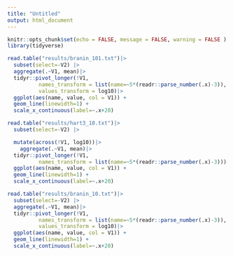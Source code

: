---
title: "Untitled"
output: html_document
---

```{r setup, include=FALSE}
knitr::opts_chunk$set(echo = FALSE, message = FALSE, warning = FALSE )
library(tidyverse)
```

```{r,fig.cap="branin"}


read.table("results/branin_101.txt")|>
  subset(select=-V2) |>
  aggregate(.~V1, mean)|>
  tidyr::pivot_longer(!V1, 
          names_transform = list(name=~5*(readr::parse_number(.x)-3)),
          values_transform = log10)|>
  ggplot(aes(name, value, col = V1)) + 
  geom_line(linewidth=1) + 
  scale_x_continuous(label=~.x+20)

```


```{r, fig.cap="hart3"}
read.table("results/hart3_10.txt")|>
  subset(select=-V2) |>

  mutate(across(!V1, log10))|>
    aggregate(.~V1, mean)|>
  tidyr::pivot_longer(!V1, 
          names_transform = list(name=~5*(readr::parse_number(.x)-3)))|>
  ggplot(aes(name, value, col = V1)) + 
  geom_line(linewidth=1) + 
  scale_x_continuous(label=~.x+20)
```

```{r, fig.cap="branin with 10% dilation"}
read.table("results/branin_10.txt")|>
  subset(select=-V2) |>
  aggregate(.~V1, mean)|>
  tidyr::pivot_longer(!V1, 
          names_transform = list(name=~5*(readr::parse_number(.x)-3)),
          values_transform = log10)|>
  ggplot(aes(name, value, col = V1)) + 
  geom_line(linewidth=1) + 
  scale_x_continuous(label=~.x+20)
```

